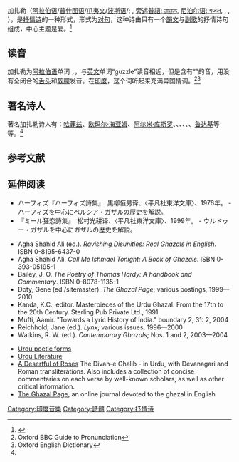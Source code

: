 {{expand|time=2013-07-19T21:17:30+00:00}}
加扎勒（[[阿拉伯语|阿拉伯语]]/[[普什图语|普什图语]]/[[爪夷文|爪夷文]]/[[波斯语|波斯语]]/{{lang-ur|غزل}}; {{lang-hi|ग़ज़ल}}, [[旁遮普語|旁遮普語: ਗ਼ਜ਼ਲ]], [[尼泊尔语|尼泊尔语: गजल]], {{lang-tr|gazel}}, {{lang-bn|গ়জ়ল}}, {{lang-gu|ગ઼ઝલ}}），是[[抒情诗|抒情诗]]的一种形式，形式为[[对句|对句]]，这种诗由只有一个[[韻文|韻文]]与[[副歌|副歌]]的抒情诗句组成，中心主题是爱。<ref name=Rochester1>{{Cite book | author = Jurgen Thym, Ann C. Fehn | title = Of Poetry and Song: Approaches to the Nineteenth-Century Lied | location = [[纽约|纽约]]州[[罗彻斯特|罗彻斯特]]市 | publisher = 罗切斯特大学 | date = 2010 | pages = 221 | ISBN =  | accessdate = 2013-07-14 | url =  | language = 英语 | quote = }}</ref>

==读音==
加扎勒为[[阿拉伯语|阿拉伯语]]单词{{rtl-lang|ar|غزل}} ''{{unicode|ġazal}}''，{{IPA-ar|ˈɣazal|}}，与[[英文|英文]]单词“guzzle”读音相近，但是含有“{{unicode|ġ}}”的音，用没有全闭合的[[舌头|舌头]]和[[软腭|软腭]]发音。在[[印度|印度]]，这个词听起来充满异国情调。<ref>Oxford BBC Guide to Pronunciation</ref><ref>Oxford English Dictionary</ref>

==著名诗人==
著名加扎勒诗人有：[[哈菲兹_(诗人)|哈菲兹]]、[[欧玛尔·海亚姆|欧玛尔·海亚姆]]、[[阿尔米·库斯罗|阿尔米·库斯罗]]、{{tsl|en|Anvari|昂瓦里}}、{{tsl|en|Farid al-Din Attar|法里德·奥丁·阿塔尔}}、{{tsl|en|Awhadi Maraghai|乌哈迪·玛拉盖伊}}、{{tsl|en|Ubayd Zakani|乌贝德·查康尼}}、{{tsl|en|Khaqani|哈加尼}}、[[鲁达基|鲁达基]]等等。<ref name=Rochester1/>

==参考文献==
{{reflist}}

==延伸阅读==
<div class="references-small">
* ハーフィズ『ハーフィズ詩集』　黒柳恒男译、〈平凡社東洋文庫〉、1976年。 - ハーフィズを中心にペルシア・ガザルの歴史を解説。
* 『ミール狂恋詩集』　松村光耕译、〈平凡社東洋文庫〉、1999年。 - ウルドゥー・ガザルを中心にガザルの歴史を解説。

* Agha Shahid Ali (ed.). ''Ravishing Disunities: Real Ghazals in English''. ISBN 0-8195-6437-0
* Agha Shahid Ali. ''Call Me Ishmael Tonight: A Book of Ghazals''. ISBN 0-393-05195-1
* Bailey, J. O. ''The Poetry of Thomas Hardy: A handbook and Commentary''. ISBN 0-8078-1135-1
* Doty, Gene (ed./sitemaster).  ''The Ghazal Page''; various postings, 1999—2010
* Kanda, K.C., editor. Masterpieces of the Urdu Ghazal: From the 17th to the 20th Century. Sterling Pub Private Ltd., 1991
* Mufti, Aamir. "Towards a Lyric History of India." boundary 2, 31: 2, 2004
* Reichhold, Jane (ed.).  ''Lynx''; various issues, 1996—2000
* Watkins, R. W. (ed.).  ''Contemporary Ghazals''; Nos. 1 and 2, 2003—2004

* [http://www.urdupoetry.com/poetryforms.html Urdu poetic forms]{{Wayback|url=http://www.urdupoetry.com/poetryforms.html |date=20060104063902 }}
* [https://web.archive.org/web/20130510132428/http://www.indianchild.com/literature/urdu-literature.htm Urdu Literature]
* [http://www.columbia.edu/itc/mealac/pritchett/00ghalib/ghazal_index.html A Desertful of Roses]{{Wayback|url=http://www.columbia.edu/itc/mealac/pritchett/00ghalib/ghazal_index.html |date=20130717120134 }} The Divan-e Ghalib - in Urdu, with Devanagari and Roman transliterations. Also includes a collection of concise commentaries on each verse by well-known scholars, as well as other critical information.
* [http://www.ghazalpage.net/ The Ghazal Page]{{Wayback|url=http://www.ghazalpage.net/ |date=20130727221747 }}, an online journal devoted to the ghazal in English
</div>

[[Category:印度音樂|Category:印度音樂]]
[[Category:詩體|Category:詩體]]
[[Category:抒情诗|Category:抒情诗]]